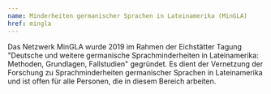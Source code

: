```yaml
---
name: Minderheiten germanischer Sprachen in Lateinamerika (MinGLA)
href: mingla
---
```

Das Netzwerk MinGLA wurde 2019 im Rahmen der Eichstätter Tagung "Deutsche und weitere germanische Sprachminderheiten in Lateinamerika: Methoden, Grundlagen, Fallstudien" gegründet. Es dient der Vernetzung der Forschung zu Sprachminderheiten germanischer Sprachen in Lateinamerika und ist offen für alle Personen, die in diesem Bereich arbeiten.&#x20;
